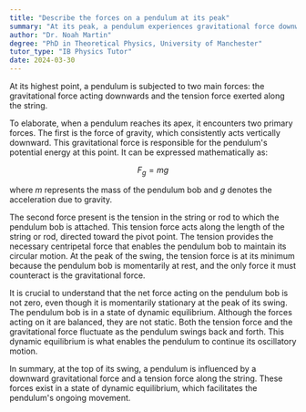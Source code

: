 ```yaml
---
title: "Describe the forces on a pendulum at its peak"
summary: "At its peak, a pendulum experiences gravitational force downwards and tension force along the string."
author: "Dr. Noah Martin"
degree: "PhD in Theoretical Physics, University of Manchester"
tutor_type: "IB Physics Tutor"
date: 2024-03-30
---
```


At its highest point, a pendulum is subjected to two main forces: the gravitational force acting downwards and the tension force exerted along the string.

To elaborate, when a pendulum reaches its apex, it encounters two primary forces. The first is the force of gravity, which consistently acts vertically downward. This gravitational force is responsible for the pendulum's potential energy at this point. It can be expressed mathematically as:

$$
F_g = mg
$$

where $m$ represents the mass of the pendulum bob and $g$ denotes the acceleration due to gravity.

The second force present is the tension in the string or rod to which the pendulum bob is attached. This tension force acts along the length of the string or rod, directed toward the pivot point. The tension provides the necessary centripetal force that enables the pendulum bob to maintain its circular motion. At the peak of the swing, the tension force is at its minimum because the pendulum bob is momentarily at rest, and the only force it must counteract is the gravitational force.

It is crucial to understand that the net force acting on the pendulum bob is not zero, even though it is momentarily stationary at the peak of its swing. The pendulum bob is in a state of dynamic equilibrium. Although the forces acting on it are balanced, they are not static. Both the tension force and the gravitational force fluctuate as the pendulum swings back and forth. This dynamic equilibrium is what enables the pendulum to continue its oscillatory motion.

In summary, at the top of its swing, a pendulum is influenced by a downward gravitational force and a tension force along the string. These forces exist in a state of dynamic equilibrium, which facilitates the pendulum's ongoing movement.
    